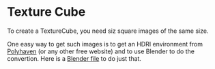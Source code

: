 # Texture Cube

To create a TextureCube, you need siz square images of the same size.

One easy way to get such images is to get an HDRI environment from
[Polyhaven](https://polyhaven.com/hdris) (or any other free website) and to use
Blender to do the convertion. Here is a [Blender file](assets/cubemap.zip) to do
just that.
